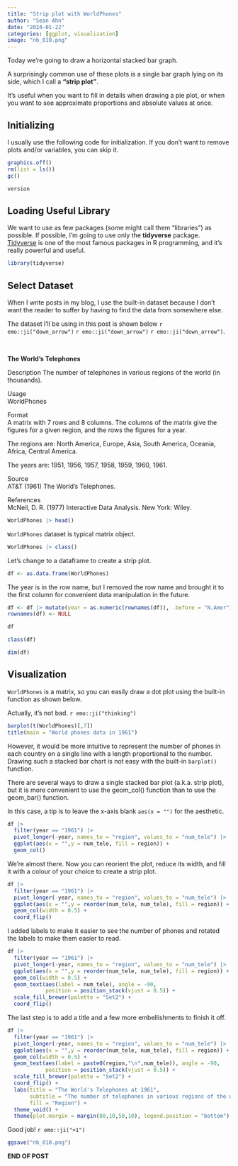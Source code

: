 ```yaml
---
title: "Strip plot with WorldPhones"
author: "Sean Ahn"
date: "2024-01-22"
categories: [ggplot, visualization]
image: "nb_010.png"
---
```


Today we're going to draw a horizontal stacked bar graph.   

A surprisingly common use of these plots is a single bar graph lying on its side, which I call a **"strip plot"**.  

It's useful when you want to fill in details when drawing a pie plot, or when you want to see approximate proportions and absolute values at once.  

## Initializing

I usually use the following code for initialization. If you don't want to remove plots and/or variables, you can skip it.

```r
graphics.off()
rm(list = ls())
gc()

```

```r
version
```

## Loading Useful Library

We want to use as few packages (some might call them "libraries") as possible. If possible, I'm going to use only the **tidyverse** package. [Tidyverse](https://www.tidyverse.org) is one of the most famous packages in R programming, and it's really powerful and useful.

```r
library(tidyverse)

```

## Select Dataset

When I write posts in my blog, I use the built-in dataset because I don't want the reader to suffer by having to find the data from somewhere else.

The dataset I'll be using in this post is shown below `r emo::ji("down_arrow")` `r emo::ji("down_arrow")` `r emo::ji("down_arrow")`.

<br>

**The World's Telephones** 

Description
The number of telephones in various regions of the world (in thousands).  

Usage   
WorldPhones  

Format  
A matrix with 7 rows and 8 columns. The columns of the matrix give the figures for a given region, and the rows the figures for a year.  

The regions are: North America, Europe, Asia, South America, Oceania, Africa, Central America.  

The years are: 1951, 1956, 1957, 1958, 1959, 1960, 1961.    

Source  
AT&T (1961) The World's Telephones.  

References  
McNeil, D. R. (1977) Interactive Data Analysis. New York: Wiley.  


```r
WorldPhones |> head()
```

`WorldPhones` dataset is typical matrix object.   

```r
WorldPhones |> class()
```

Let's change to a dataframe to create a strip plot.  

```r
df <- as.data.frame(WorldPhones)
```

The year is in the row name, but I removed the row name and brought it to the first column for convenient data manipulation in the future.  

```r
df <- df |> mutate(year = as.numeric(rownames(df)), .before = "N.Amer")
rownames(df) <- NULL

df

```

```r
class(df)
```

```r
dim(df)
```

## Visualization

`WorldPhones` is a matrix, so you can easily draw a dot plot using the built-in function as shown below.  

Actually, it's not bad. `r emo::ji("thinking")`   

```r
barplot(t(WorldPhones)[,7])
title(main = "World phones data in 1961")
```

However, it would be more intuitive to represent the number of phones in each country on a single line with a length proportional to the number.  
Drawing such a stacked bar chart is not easy with the built-in `barplot()` function.  

There are several ways to draw a single stacked bar plot (a.k.a. strip plot), but it is more convenient to use the geom_col() function than to use the geom_bar() function. 


::: {.callout-tip}
In this case, a tip is to leave the x-axis blank `aes(x = "")` for the aesthetic.  
:::

```r
df |> 
  filter(year == "1961") |> 
  pivot_longer(-year, names_to = "region", values_to = "num_tele") |> 
  ggplot(aes(x = "",y = num_tele, fill = region)) +
  geom_col()

```

We're almost there. Now you can reorient the plot, reduce its width, and fill it with a colour of your choice to create a strip plot.  

```r
df |> 
  filter(year == "1961") |> 
  pivot_longer(-year, names_to = "region", values_to = "num_tele") |> 
  ggplot(aes(x = "",y = reorder(num_tele, num_tele), fill = region)) +
  geom_col(width = 0.5) +
  coord_flip()
```

I added labels to make it easier to see the number of phones and rotated the labels to make them easier to read. 

```r
df |> 
  filter(year == "1961") |> 
  pivot_longer(-year, names_to = "region", values_to = "num_tele") |> 
  ggplot(aes(x = "",y = reorder(num_tele, num_tele), fill = region)) +
  geom_col(width = 0.5) +
  geom_text(aes(label = num_tele), angle = -90,
            position = position_stack(vjust = 0.5)) +
  scale_fill_brewer(palette = "Set2") +
  coord_flip()
```

The last step is to add a title and a few more embellishments to finish it off.

```r
df |> 
  filter(year == "1961") |> 
  pivot_longer(-year, names_to = "region", values_to = "num_tele") |> 
  ggplot(aes(x = "",y = reorder(num_tele, num_tele), fill = region)) +
  geom_col(width = 0.5) +
  geom_text(aes(label = paste0(region,"\n",num_tele)), angle = -90,
            position = position_stack(vjust = 0.5)) +
  scale_fill_brewer(palette = "Set2") +
  coord_flip() +
  labs(title = "The World's Telephones at 1961",
       subtitle = "The number of telephones in various regions of the world (in thousands).",
       fill = "Region") +
  theme_void() +
  theme(plot.margin = margin(80,10,50,10), legend.position = "bottom")
```

Good job! `r emo::ji("+1")`

```r
ggsave("nb_010.png")
```

<div class="right">
__END OF POST__
</div>







